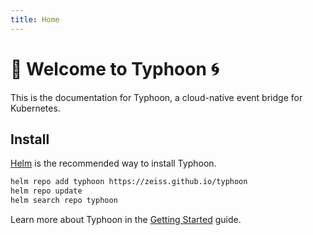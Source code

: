 ```yaml
---
title: Home
---
```


# 👋 Welcome to Typhoon 🌀

This is the documentation for Typhoon, a cloud-native event bridge for Kubernetes.

## Install

[Helm](https://helm.sh) is the recommended way to install Typhoon.

```bash
helm repo add typhoon https://zeiss.github.io/typhoon
helm repo update
helm search repo typhoon
```

Learn more about Typhoon in the [Getting Started](/docs/getting-started) guide.